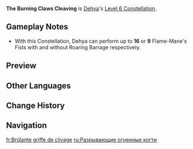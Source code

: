 {{Constellation Infobox
|image         = Constellation The Burning Claws Cleaving.png
|character     = Dehya
|level         = 6
|description   = The [[CRIT Rate]] of [[Leonine Bite]] is increased by 10%.<br />Additionally, after a Flame-Mane's Fist attack hits an opponent and deals CRIT Hits during a single Blazing Lioness state, it will cause the [[CRIT DMG]] of Leonine Bite to increase by 15% for the rest of Blazing Lioness's duration and extend that duration by 0.5s. This effect can be triggered every 0.2s. The duration can be extended for a maximum of 2s and CRIT DMG can be increased by a maximum of 60% this way.
|utility1      = CRIT Rate
|utility2      = CRIT DMG
|utility3      = Duration Increase
}}
'''The Burning Claws Cleaving''' is [[Dehya]]'s [[Level 6 Constellation]].

==Gameplay Notes==
* With this Constellation, Dehya can perform up to '''16''' or '''9''' Flame-Mane's Fists with and without Roaring Barrage respectively.

==Preview==
{{Preview
|f1 = The Burning Claws Cleaving Preview
|c1 = Without Roaring Barrage

|f2 = The Burning Claws Cleaving Preview 2
|c2 = With Roaring Barrage
}}

==Other Languages==
{{Other Languages
|en      = The Burning Claws Cleaving
|zhs     = 燎燃利爪裂帛斫金
|zhs_rm  = Liáorán Lìzhǎo Lièbó Zhuójīn
|zht     = 燎燃利爪裂帛斫金
|zht_rm  = Liáorán Lìzhǎo Lièbó Zhuójīn
|zh_tl   = 
|ja      = 黄金を裂く焔爪
|ja_rm   = Ougon wo Saku Ensou{{assumed}}
|ja_tl   = Flaming Claws that Cleaves the Gold
|ko      = 찢어발기는 화염 발톱
|ko_tl   = Shredding Flame Claws
|es      = Zarpazo flamígero
|es_tl   = Flaming Claw
|fr      = Brûlante griffe de clivage
|fr_tl   = Burning Claw of Cleaving
|ru      = Разрывающие огненные когти
|ru_tl   = Tearing Fiery Claws
|th      = The Burning Claws Cleaving
|vi      = Móng Vuốt Lửa Càn Quét
|vi_tl   = 
|de      = Brennende reißende Klauen
|de_tl   = 
|id      = The Burning Claws Cleaving
|pt      = Corte das Garras Incandescentes
|pt_tl   = 
|tr      = Parçalayıcı Alevli Pençe
|tr_tl   = 
|it      = Squarcio degli artigli ardenti
|it_tl   = Gash of the Blazing Claws
}}

==Change History==
{{Change History|3.5}}

==Navigation==
{{Talent Navbox|Dehya}}

[[fr:Brûlante griffe de clivage]]
[[ru:Разрывающие огненные когти]]